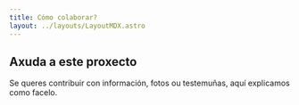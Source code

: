 ```yaml
---
title: Cómo colaborar?
layout: ../layouts/LayoutMDX.astro
---
```


## Axuda a este proxecto
Se queres contribuir con información, fotos ou testemuñas, aquí explicamos como facelo.